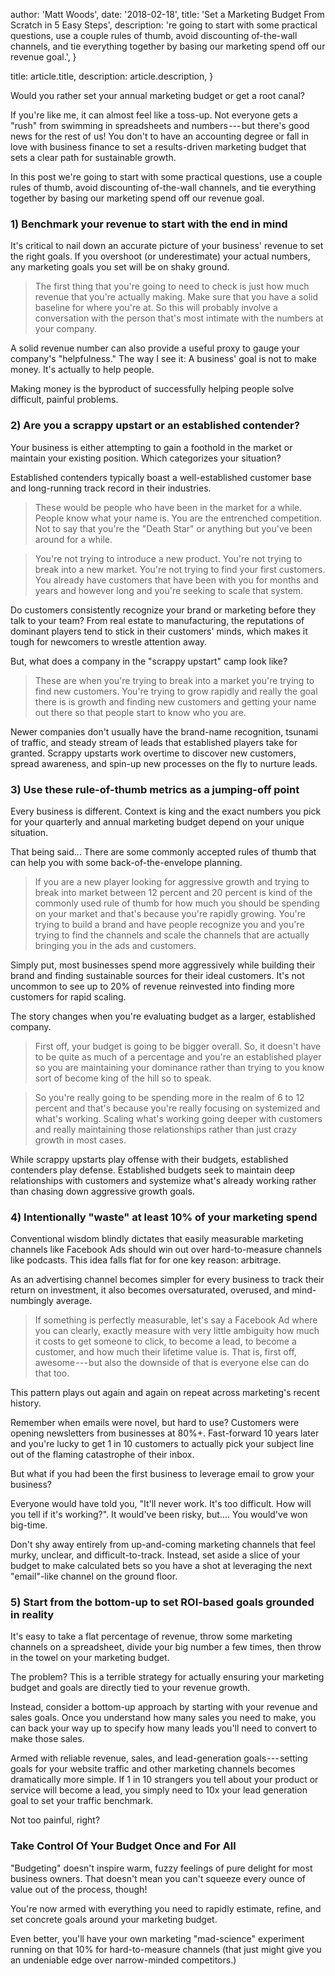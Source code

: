 
  author: 'Matt Woods',
  date: '2018-02-18',
  title: 'Set a Marketing Budget From Scratch in 5 Easy Steps',
  description:
    're going to start with some practical questions, use a couple rules of thumb, avoid discounting of-the-wall channels, and tie everything together by basing our marketing spend off our revenue goal.',
}

  title: article.title,
  description: article.description,
}


Would you rather set your annual marketing budget or get a root canal?

If you're like me, it can almost feel like a toss-up. Not everyone gets a "rush" from swimming in spreadsheets and numbers --- but there's good news for the rest of us! You don't to have an accounting degree or fall in love with business finance to set a results-driven marketing budget that sets a clear path for sustainable growth.

In this post we're going to start with some practical questions, use a couple rules of thumb, avoid discounting of-the-wall channels, and tie everything together by basing our marketing spend off our revenue goal.

### 1) Benchmark your revenue to start with the end in mind

It's critical to nail down an accurate picture of your business' revenue to set the right goals. If you overshoot (or underestimate) your actual numbers, any marketing goals you set will be on shaky ground.

> The first thing that you're going to need to check is just how much revenue that you're actually making. Make sure that you have a solid baseline for where you're at. So this will probably involve a conversation with the person that's most intimate with the numbers at your company.

A solid revenue number can also provide a useful proxy to gauge your company's "helpfulness." The way I see it: A business' goal is not to make money. It's actually to help people.

Making money is the byproduct of successfully helping people solve difficult, painful problems.

### 2) Are you a scrappy upstart or an established contender?

Your business is either attempting to gain a foothold in the market or maintain your existing position. Which categorizes your situation?

Established contenders typically boast a well-established customer base and long-running track record in their industries.

> These would be people who have been in the market for a while. People know what your name is. You are the entrenched competition. Not to say that you're the "Death Star" or anything but you've been around for a while.

> You're not trying to introduce a new product. You're not trying to break into a new market. You're not trying to find your first customers. You already have customers that have been with you for months and years and however long and you're seeking to scale that system.

Do customers consistently recognize your brand or marketing before they talk to your team? From real estate to manufacturing, the reputations of dominant players tend to stick in their customers' minds, which makes it tough for newcomers to wrestle attention away.

But, what does a company in the "scrappy upstart" camp look like?

> These are when you're trying to break into a market you're trying to find new customers. You're trying to grow rapidly and really the goal there is is growth and finding new customers and getting your name out there so that people start to know who you are.

Newer companies don't usually have the brand-name recognition, tsunami of traffic, and steady stream of leads that established players take for granted. Scrappy upstarts work overtime to discover new customers, spread awareness, and spin-up new processes on the fly to nurture leads.

### 3) Use these rule-of-thumb metrics as a jumping-off point

Every business is different. Context is king and the exact numbers you pick for your quarterly and annual marketing budget depend on your unique situation.

That being said... There are some commonly accepted rules of thumb that can help you with some back-of-the-envelope planning.

> If you are a new player looking for aggressive growth and trying to break into market between 12 percent and 20 percent is kind of the commonly used rule of thumb for how much you should be spending on your market and that's because you're rapidly growing. You're trying to build a brand and have people recognize you and you're trying to find the channels and scale the channels that are actually bringing you in the ads and customers.

Simply put, most businesses spend more aggressively while building their brand and finding sustainable sources for their ideal customers. It's not uncommon to see up to 20% of revenue reinvested into finding more customers for rapid scaling.

The story changes when you're evaluating budget as a larger, established company.

> First off, your budget is going to be bigger overall. So, it doesn't have to be quite as much of a percentage and you're an established player so you are maintaining your dominance rather than trying to you know sort of become king of the hill so to speak.

> So you're really going to be spending more in the realm of 6 to 12 percent and that's because you're really focusing on systemized and what's working. Scaling what's working going deeper with customers and really maintaining those relationships rather than just crazy growth in most cases.

While scrappy upstarts play offense with their budgets, established contenders play defense. Established budgets seek to maintain deep relationships with customers and systemize what's already working rather than chasing down aggressive growth goals.

### 4) Intentionally "waste" at least 10% of your marketing spend

Conventional wisdom blindly dictates that easily measurable marketing channels like Facebook Ads should win out over hard-to-measure channels like podcasts. This idea falls flat for for one key reason: arbitrage.

As an advertising channel becomes simpler for every business to track their return on investment, it also becomes oversaturated, overused, and mind-numbingly average.

> If something is perfectly measurable, let's say a Facebook Ad where you can clearly, exactly measure with very little ambiguity how much it costs to get someone to click, to become a lead, to become a customer, and how much their lifetime value is. That is, first off, awesome --- but also the downside of that is everyone else can do that too.

This pattern plays out again and again on repeat across marketing's recent history.

Remember when emails were novel, but hard to use? Customers were opening newsletters from businesses at 80%+. Fast-forward 10 years later and you're lucky to get 1 in 10 customers to actually pick your subject line out of the flaming catastrophe of their inbox.

But what if you had been the first business to leverage email to grow your business?

Everyone would have told you, "It'll never work. It's too difficult. How will you tell if it's working?". It would've been risky, but.... You would've won big-time.

Don't shy away entirely from up-and-coming marketing channels that feel murky, unclear, and difficult-to-track. Instead, set aside a slice of your budget to make calculated bets so you have a shot at leveraging the next "email"-like channel on the ground floor.

### 5) Start from the bottom-up to set ROI-based goals grounded in reality

It's easy to take a flat percentage of revenue, throw some marketing channels on a spreadsheet, divide your big number a few times, then throw in the towel on your marketing budget.

The problem? This is a terrible strategy for actually ensuring your marketing budget and goals are directly tied to your revenue growth.

Instead, consider a bottom-up approach by starting with your revenue and sales goals. Once you understand how many sales you need to make, you can back your way up to specify how many leads you'll need to convert to make those sales.

Armed with reliable revenue, sales, and lead-generation goals --- setting goals for your website traffic and other marketing channels becomes dramatically more simple. If 1 in 10 strangers you tell about your product or service will become a lead, you simply need to 10x your lead generation goal to set your traffic benchmark.

Not too painful, right?

### Take Control Of Your Budget Once and For All

"Budgeting" doesn't inspire warm, fuzzy feelings of pure delight for most business owners. That doesn't mean you can't squeeze every ounce of value out of the process, though!

You're now armed with everything you need to rapidly estimate, refine, and set concrete goals around your marketing budget.

Even better, you'll have your own marketing "mad-science" experiment running on that 10% for hard-to-measure channels (that just might give you an undeniable edge over narrow-minded competitors.)
